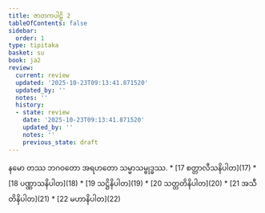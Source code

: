 ```yaml
---
title: ဇာတကပါဠိ 2
tableOfContents: false
sidebar:
  order: 1
type: tipitaka
basket: su
book: ja2
review:
  current: review
  updated: '2025-10-23T09:13:41.871520'
  updated_by: ''
  notes: ''
  history:
  - state: review
    date: '2025-10-23T09:13:41.871520'
    updated_by: ''
    notes: ''
    previous_state: draft
---
```


<ReviewStatus review={frontmatter.review} showDetails={true} />

<HypothesisAnnotation frontmatter={frontmatter} />

<Paragraph number="1" type="center" book="ja2">
နမော တဿ ဘဂဝတော အရဟတော သမ္မာသမ္ဗုဒ္ဓဿ.

</Paragraph>

<TableOfContents book="ja2">
* [17 စတ္တာလီသနိပါတ](17)
* [18 ပဏ္ဏာသနိပါတ](18)
* [19 သဋ္ဌိနိပါတ](19)
* [20 သတ္တတိနိပါတ](20)
* [21 အသီတိနိပါတ](21)
* [22 မဟာနိပါတ](22)
</TableOfContents>